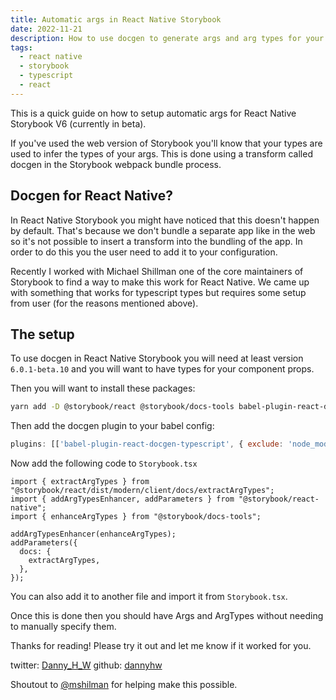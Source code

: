 ```yaml
---
title: Automatic args in React Native Storybook
date: 2022-11-21
description: How to use docgen to generate args and arg types for your React Native Storybook based on your typescript types.
tags:
  - react native
  - storybook
  - typescript
  - react
---
```


This is a quick guide on how to setup automatic args for React Native Storybook V6 (currently in beta).

If you've used the web version of Storybook you'll know that your types are used to infer the types of your args. This is done using a transform called docgen in the Storybook webpack bundle process.

## Docgen for React Native?

In React Native Storybook you might have noticed that this doesn't happen by default. That's because we don't bundle a separate app like in the web so it's not possible to insert a transform into the bundling of the app. In order to do this you the user need to add it to your configuration.

Recently I worked with Michael Shillman one of the core maintainers of Storybook to find a way to make this work for React Native. We came up with something that works for typescript types but requires some setup from user (for the reasons mentioned above).

## The setup

To use docgen in React Native Storybook you will need at least version `6.0.1-beta.10` and you will want to have types for your component props.

Then you will want to install these packages:

```bash
yarn add -D @storybook/react @storybook/docs-tools babel-plugin-react-docgen-typescript
```

Then add the docgen plugin to your babel config:

```js
plugins: [['babel-plugin-react-docgen-typescript', { exclude: 'node_modules' }]],
```

Now add the following code to `Storybook.tsx`

```tsx
import { extractArgTypes } from "@storybook/react/dist/modern/client/docs/extractArgTypes";
import { addArgTypesEnhancer, addParameters } from "@storybook/react-native";
import { enhanceArgTypes } from "@storybook/docs-tools";

addArgTypesEnhancer(enhanceArgTypes);
addParameters({
  docs: {
    extractArgTypes,
  },
});
```

You can also add it to another file and import it from `Storybook.tsx`.

Once this is done then you should have Args and ArgTypes without needing to manually specify them.

Thanks for reading!
Please try it out and let me know if it worked for you.

twitter: [Danny_H_W](https://twitter.com/Danny_H_W)
github: [dannyhw](https://github.com/dannyhw)

Shoutout to [@mshilman](https://twitter.com/mshilman) for helping make this possible.
